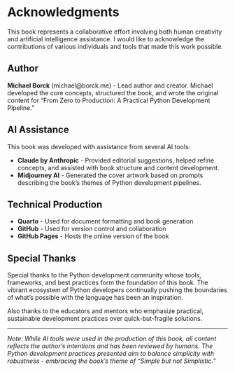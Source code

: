# Acknowledgments {.unnumbered}

This book represents a collaborative effort involving both human creativity and artificial intelligence assistance. I would like to acknowledge the contributions of various individuals and tools that made this work possible.

## Author

**Michael Borck** (michael@borck.me) - Lead author and creator. Michael developed the core concepts, structured the book, and wrote the original content for "From Zero to Production: A Practical Python Development Pipeline."

## AI Assistance

This book was developed with assistance from several AI tools:

- **Claude by Anthropic** - Provided editorial suggestions, helped refine concepts, and assisted with book structure and content development.
- **Midjourney AI** - Generated the cover artwork based on prompts describing the book's themes of Python development pipelines.

## Technical Production

- **Quarto** - Used for document formatting and book generation
- **GitHub** - Used for version control and collaboration
- **GitHub Pages** - Hosts the online version of the book

## Special Thanks

Special thanks to the Python development community whose tools, frameworks, and best practices form the foundation of this book. The vibrant ecosystem of Python developers continually pushing the boundaries of what's possible with the language has been an inspiration.

Also thanks to the educators and mentors who emphasize practical, sustainable development practices over quick-but-fragile solutions.

---

*Note: While AI tools were used in the production of this book, all content reflects the author's intentions and has been reviewed by humans. The Python development practices presented aim to balance simplicity with robustness - embracing the book's theme of "Simple but not Simplistic."*
